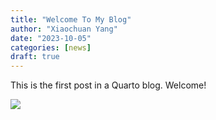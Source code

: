 ```yaml
---
title: "Welcome To My Blog"
author: "Xiaochuan Yang"
date: "2023-10-05"
categories: [news]
draft: true
---
```


This is the first post in a Quarto blog. Welcome!

![](thumbnail.jpg)